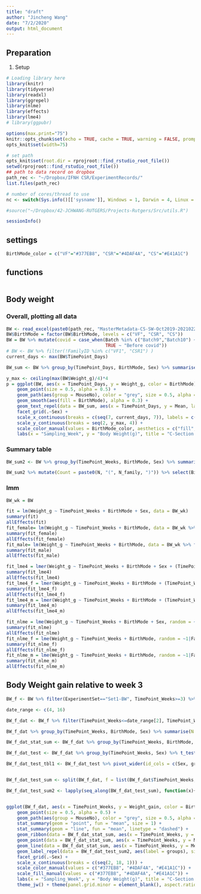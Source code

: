 ```yaml
---
title: "draft"
author: "Jincheng Wang"
date: "7/2/2020"
output: html_document
---
```


## Preparation
1. Setup
```r
# Loading library here
library(knitr)
library(tidyverse)
library(readxl)
library(ggrepel)
library(nlme)
library(effects)
library(lme4)
# library(ggpubr)

options(max.print="75")
knitr::opts_chunk$set(echo = TRUE, cache = TRUE, warning = FALSE, prompt=FALSE, tidy = TRUE, comment = NA, message = FALSE)
opts_knit$set(width=75)

# set path
opts_knit$set(root.dir = rprojroot::find_rstudio_root_file())
setwd(rprojroot::find_rstudio_root_file())
## path to data record on dropbox
path_rec <- "~/Dropbox/IFNH CSR/ExperimentRecords/"
list.files(path_rec)

# number of cores/thread to use
nc <- switch(Sys.info()[['sysname']], Windows = 1, Darwin = 4, Linux = 12)

#source("~/Dropbox/42-JCHWANG-RUTGERS/Projects-Rutgers/Src/utils.R")

sessionInfo()
```

## settings
```r
BirthMode_color = c("VF"="#377EB8", "CSR"="#4DAF4A", "CS"="#E41A1C")
```

## functions
```r

```

## Body weight
### Overall, plotting all data
```r
BW <- read_excel(paste0(path_rec, "MasterMetadata-CS-SW-Oct2019-20210224-HS.xlsx"), sheet = "BodyWeightRecords", range = "A1:T2009") %>% filter(!is.na(Weight_g))
BW$BirthMode = factor(BW$BirthMode, levels = c("VF", "CSR", "CS"))
BW = BW %>% mutate(covid = case_when(Batch %in% c("Batch9","Batch10") ~ "Post covid",
                                     TRUE ~ "Before covid"))
# BW <- BW %>% filter(!FamilyID %in% c("VF1", "CSR1") )
current_days <- max(BW$TimePoint_Days)

BW_sum <- BW %>% group_by(TimePoint_Days, BirthMode, Sex) %>% summarise(N = n(), Mean = mean(Weight_g), SE = sd(Weight_g)/sqrt(N))

y_max <- ceiling(max(BW$Weight_g)/4)*4
p = ggplot(BW, aes(x = TimePoint_Days, y = Weight_g, color = BirthMode)) +
    geom_point(size = 0.5, alpha = 0.5) +
    geom_path(aes(group = MouseNo), color = "grey", size = 0.5, alpha = 0.5) +
    geom_smooth(aes(fill = BirthMode), alpha = 0.3) +
    geom_text_repel(data = BW_sum, aes(x = TimePoint_Days, y = Mean, label = N), size = 4, show.legend = F) +
    facet_grid(.~Sex) +
    scale_x_continuous(breaks = c(seq(7, current_days, 7)), labels = c(seq(7, current_days, 7))/7) + 
    scale_y_continuous(breaks = seq(2, y_max, 4)) +
    scale_color_manual(values = BirthMode_color, aesthetics = c("fill", "colour")) +
    labs(x = "Sampling_Week", y = "Body Weight(g)", title = "C-Section Restoration Project - Body Weight Plots-AllData") 
```

### Summary table
```r
BW_sum2 <- BW %>% group_by(TimePoint_Weeks, BirthMode, Sex) %>% summarise(N = n(), N_batch = unique(Batch) %>% length, N_family = unique(FamilyNo) %>% length(), Mean = mean(Weight_g), SE = sd(Weight_g)/sqrt(N))

BW_sum2 %>% mutate(Count = paste0(N, "(", N_family, ")")) %>% select(BirthMode, Sex, TimePoint_Weeks, Count) %>% spread(key = TimePoint_Weeks, value = Count) %>% View
```

### lmm
```r
BW_wk = BW

fit = lm(Weight_g ~ TimePoint_Weeks + BirthMode + Sex, data = BW_wk)
summary(fit)
allEffects(fit)
fit_female= lm(Weight_g ~ TimePoint_Weeks + BirthMode, data = BW_wk %>% filter(Sex == "F"))
summary(fit_female)
allEffects(fit_female)
fit_male= lm(Weight_g ~ TimePoint_Weeks + BirthMode, data = BW_wk %>% filter(Sex == "M"))
summary(fit_male)
allEffects(fit_male)

fit_lme4 = lmer(Weight_g ~ TimePoint_Weeks + BirthMode + Sex + (TimePoint_Weeks|FamilyID), data = BW_wk)
summary(fit_lme4)
allEffects(fit_lme4)
fit_lme4_f = lmer(Weight_g ~ TimePoint_Weeks + BirthMode + (TimePoint_Weeks|FamilyID), data = BW_wk %>% filter(Sex == "F"))
summary(fit_lme4_f)
allEffects(fit_lme4_f)
fit_lme4_m = lmer(Weight_g ~ TimePoint_Weeks + BirthMode + (TimePoint_Weeks|FamilyID), data = BW_wk %>% filter(Sex == "M"))
summary(fit_lme4_m)
allEffects(fit_lme4_m)

fit_nlme = lme(Weight_g ~ TimePoint_Weeks + BirthMode + Sex, random = ~1|FamilyID, data = BW_wk, method = "REML")
summary(fit_nlme)
allEffects(fit_nlme)
fit_nlme_f = lme(Weight_g ~ TimePoint_Weeks + BirthMode, random = ~1|FamilyID, data = BW_wk %>% filter(Sex == "F"), method = "REML")
summary(fit_nlme_f)
allEffects(fit_nlme_f)
fit_nlme_m = lme(Weight_g ~ TimePoint_Weeks + BirthMode, random = ~1|FamilyID, data = BW_wk %>% filter(Sex == "M"), method = "REML")
summary(fit_nlme_m)
allEffects(fit_nlme_m)
```




## Body Weight gain relative to week 3
```r
BW_f <- BW %>% filter(ExperimentSet=="Set1-BW", TimePoint_Weeks>=3) %>% arrange(TimePoint_Weeks) %>% group_by(MouseID) %>% mutate(Weight_gain = Weight_g - Weight_g[1])

date_range <- c(4, 16)

BW_f_dat <- BW_f %>% filter(TimePoint_Weeks<=date_range[2], TimePoint_Weeks>=date_range[1])

BW_f_dat %>% group_by(TimePoint_Weeks, BirthMode, Sex) %>% summarise(N = n()) %>% pivot_wider(names_from = c(BirthMode, Sex), values_from = N)

BW_f_dat_stat_sum <- BW_f_dat %>% group_by(TimePoint_Weeks, BirthMode, Sex) %>% summarise(Mean_cl = Hmisc::smean.cl.normal(x = Weight_gain) %>% paste(collapse = "-"), N = n()) %>% separate(Mean_cl, into = c("Mean", "Lwr", "Uwr"), sep = "-", convert = T) %>% ungroup

BW_f_dat_test <- BW_f_dat %>% group_by(TimePoint_Weeks, Sex) %>% t_test(Weight_gain ~ BirthMode, p.adjust.method = "none") %>% ungroup() %>% mutate(p.adj = p.adjust(p, method = "fdr"))

BW_f_dat_test_tbl1 <- BW_f_dat_test %>% pivot_wider(id_cols = c(Sex, group1, group2), names_from = TimePoint_Weeks, values_from = p.adj)


BW_f_dat_test_sum <- split(BW_f_dat, f = list(BW_f_dat$TimePoint_Weeks, BW_f_dat$Sex)) %>% lapply(., function(x){(aov(Weight_gain ~ BirthMode, data = x) %>% agricolae::duncan.test(trt = "BirthMode", console = T))$groups %>% rownames_to_column(var = "BirthMode")})

BW_f_dat_test_sum2 <- lapply(seq_along(BW_f_dat_test_sum), function(x){BW_f_dat_test_sum[[x]] %>% mutate(Weeks_sex = names(BW_f_dat_test_sum)[[x]]) %>% separate(Weeks_sex, into = c("TimePoint_Weeks", "Sex"), sep = "\\.")}) %>% do.call("rbind",.) %>% mutate(TimePoint_Weeks = as.numeric(TimePoint_Weeks))


ggplot(BW_f_dat, aes(x = TimePoint_Weeks, y = Weight_gain, color = BirthMode)) +
    geom_point(size = 0.5, alpha = 0.5) +
    geom_path(aes(group = MouseNo), color = "grey", size = 0.5, alpha = 0.5) +
    stat_summary(geom = "point", fun = "mean", size = 1) +
    stat_summary(geom = "line", fun = "mean", linetype = "dashed") +
    geom_ribbon(data = BW_f_dat_stat_sum, aes(x = TimePoint_Weeks, y = Mean, ymin = Lwr, ymax = Uwr, fill = BirthMode), alpha = 0.2, color = NA) +
    geom_point(data = BW_f_dat_stat_sum, aes(x = TimePoint_Weeks, y = Mean), size = 1.5) +
    geom_line(data = BW_f_dat_stat_sum, aes(x = TimePoint_Weeks, y = Mean)) +
    geom_label_repel(data = BW_f_dat_test_sum2, aes(label = groups), size = 6/.pt, label.padding = 0.1) +
    facet_grid(.~Sex) +
    scale_x_continuous(breaks = c(seq(2, 18, 1))) + 
    scale_color_manual(values = c("#377EB8", "#4DAF4A", "#E41A1C")) +
    scale_fill_manual(values = c("#377EB8", "#4DAF4A", "#E41A1C")) +
    labs(x = "Sampling_Week", y = "Body Weight(g)", title = "C-Section Restoration Project - Body Weight", subtitle = str_wrap("Mean and 95% CI were plotted starting from week 4; ANOVA test with duncan's multiple range tests were performed at each week between week 4 and 15.", width = 120)) +
    theme_jw() + theme(panel.grid.minor = element_blank(), aspect.ratio = 0.8, plot.title = element_text(hjust = 0))

```

















